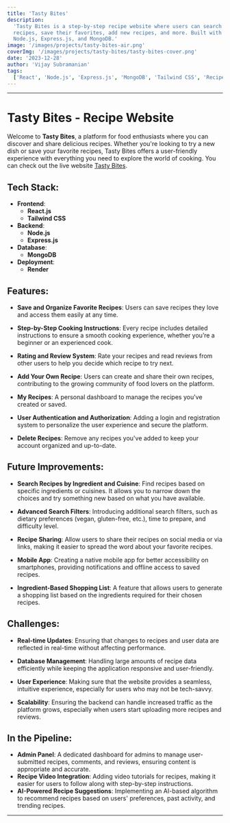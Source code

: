 ```yaml
---
title: 'Tasty Bites'
description:
  'Tasty Bites is a step-by-step recipe website where users can search for
  recipes, save their favorites, add new recipes, and more. Built with React,
  Node.js, Express.js, and MongoDB.'
image: '/images/projects/tasty-bites-air.png'
coverImg: '/images/projects/tasty-bites/tasty-bites-cover.png'
date: '2023-12-28'
author: 'Vijay Subramanian'
tags:
  ['React', 'Node.js', 'Express.js', 'MongoDB', 'Tailwind CSS', 'Recipe App']
---
```


---

# Tasty Bites - Recipe Website

Welcome to **Tasty Bites**, a platform for food enthusiasts where you can
discover and share delicious recipes. Whether you're looking to try a new dish
or save your favorite recipes, Tasty Bites offers a user-friendly experience
with everything you need to explore the world of cooking. You can check out the
live website [Tasty Bites](https://cookingnotes-frontend.onrender.com/).

## Tech Stack:

- **Frontend**:
  - **React.js**
  - **Tailwind CSS**
- **Backend**:
  - **Node.js**
  - **Express.js**
- **Database**:
  - **MongoDB**
- **Deployment**:
  - **Render**

## Features:

- **Save and Organize Favorite Recipes**: Users can save recipes they love and
  access them easily at any time.

- **Step-by-Step Cooking Instructions**: Every recipe includes detailed
  instructions to ensure a smooth cooking experience, whether you’re a beginner
  or an experienced cook.

- **Rating and Review System**: Rate your recipes and read reviews from other
  users to help you decide which recipe to try next.

- **Add Your Own Recipe**: Users can create and share their own recipes,
  contributing to the growing community of food lovers on the platform.

- **My Recipes**: A personal dashboard to manage the recipes you've created or
  saved.

- **User Authentication and Authorization**: Adding a login and registration
  system to personalize the user experience and secure the platform.

- **Delete Recipes**: Remove any recipes you've added to keep your account
  organized and up-to-date.

## Future Improvements:

- **Search Recipes by Ingredient and Cuisine**: Find recipes based on specific
  ingredients or cuisines. It allows you to narrow down the choices and try
  something new based on what you have available.

- **Advanced Search Filters**: Introducing additional search filters, such as
  dietary preferences (vegan, gluten-free, etc.), time to prepare, and
  difficulty level.

- **Recipe Sharing**: Allow users to share their recipes on social media or via
  links, making it easier to spread the word about your favorite recipes.

- **Mobile App**: Creating a native mobile app for better accessibility on
  smartphones, providing notifications and offline access to saved recipes.

- **Ingredient-Based Shopping List**: A feature that allows users to generate a
  shopping list based on the ingredients required for their chosen recipes.

## Challenges:

- **Real-time Updates**: Ensuring that changes to recipes and user data are
  reflected in real-time without affecting performance.
- **Database Management**: Handling large amounts of recipe data efficiently
  while keeping the application responsive and user-friendly.
- **User Experience**: Making sure that the website provides a seamless,
  intuitive experience, especially for users who may not be tech-savvy.

- **Scalability**: Ensuring the backend can handle increased traffic as the
  platform grows, especially when users start uploading more recipes and
  reviews.

## In the Pipeline:

- **Admin Panel**: A dedicated dashboard for admins to manage user-submitted
  recipes, comments, and reviews, ensuring content is appropriate and accurate.
- **Recipe Video Integration**: Adding video tutorials for recipes, making it
  easier for users to follow along with step-by-step instructions.
- **AI-Powered Recipe Suggestions**: Implementing an AI-based algorithm to
  recommend recipes based on users' preferences, past activity, and trending
  recipes.

---
